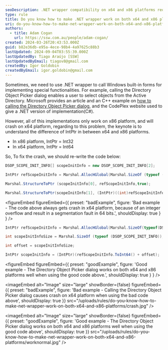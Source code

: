 ```yaml
---
seoDescription: .NET wrapper compatibility on x64 and x86 platforms requires careful IntPtr management to avoid integer overflows.
type: rule
title: Do you know how to make .NET wrapper work on both x64 and x86 platforms?
uri: do-you-know-how-to-make-net-wrapper-work-on-both-x64-and-x86-platforms
authors:
  - title: Adam Cogan
    url: https://ssw.com.au/people/adam-cogan/
created: 2024-03-26T20:43:53.000Z
guid: b82e36db-e95a-4ece-98b4-4a97625c88b3
lastUpdated: 2024-09-04T03:55:39.000Z
lastUpdatedBy: Tiago Araújo [SSW]
lastUpdatedByEmail: tiagov8@gmail.com
createdBy: Igor Goldobin
createdByEmail: igor.goldobin@gmail.com
---
```


Sometimes, we need to use .NET wrapper to call Windows built-in forms for implementing special functionalities. For example, calling the Directory Object Picker dialog enables a user to select objects from the Active Directory. Microsoft provides an article and an C++ example on [how to calling the Directory Object Picker dialog](https://learn.microsoft.com/en-us/windows/win32/ad/directory-object-picker), and the CodePlex website used to give a .NET version of implementation(C#).

However, all of this implementations only work on x86 platform, and will crash on x64 platform, regarding to this problem, the keynote is to understand the difference of IntPtr in between x64 and x86 platforms.
* In x86 platform, IntPtr = Int32
* In x64 platform, IntPtr = Int64

So, To fix the crash, we should re-write the code below:

```cs
DSOP_SCOPE_INIT_INFO[] scopeInitInfo = new DSOP_SCOPE_INIT_INFO[2];

IntPtr refScopeInitInfo = Marshal.AllocHGlobal(Marshal.SizeOf (typeof (DSOP_SCOPE_INIT_INFO)) * 2);

Marshal.StructureToPtr (scopeInitInfo[0], refScopeInitInfo,true);

Marshal.StructureToPtr(scopeInitInfo[1], (IntPtr)((int)refScopeInitInfo + Marshal.SizeOf(typeof(DSOP_SCOPE_INIT_INFO))), true);
```

<figureEmbed figureEmbed={{
  preset: "badExample",
  figure: 'Bad example - The code above always gets crash in x64 platform, because of an integer overflow and result in a segmentation fault in 64 bits.',
  shouldDisplay: true
} } />


```cs
IntPtr refScopeInitInfo = Marshal.AllocHGlobal(Marshal.SizeOf(typeof(DSOP_SCOPE_INIT_INFO)) * 2);

int scopeInitInfoSize = Marshal.SizeOf (typeof (DSOP_SCOPE_INIT_INFO));

int offset = scopeInitInfoSize;

IntPtr scopeInitInfo = (IntPtr)(refScopeInitInfo.ToInt64() + offset);
```

<figureEmbed figureEmbed={{
  preset: "goodExample",
  figure: 'Good example - The Directory Object Picker dialog works on both x64 and x86 platforms well when using the good code above.',
  shouldDisplay: true
} } />


<imageEmbed
  alt="Image"
  size="large"
  showBorder={false}
  figureEmbed={{
    preset: "badExample",
    figure: 'Bad example - Calling the Directory Object Picker dialog causes crash on x64 platform when using the bad code above',
    shouldDisplay: true
  }}
  src="/uploads/rules/do-you-know-how-to-make-net-wrapper-work-on-both-x64-and-x86-platforms/crash.jpg"
/>

<imageEmbed
  alt="Image"
  size="large"
  showBorder={false}
  figureEmbed={{
    preset: "goodExample",
    figure: 'Good example - The Directory Object Picker dialog works on both x64 and x86 platforms well when using the good code above',
    shouldDisplay: true
  }}
  src="/uploads/rules/do-you-know-how-to-make-net-wrapper-work-on-both-x64-and-x86-platforms/worknormal.jpg"
/>
